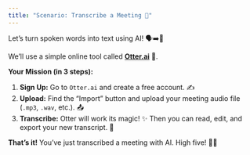 ```yaml
---
title: "Scenario: Transcribe a Meeting 🎤"
---
```


Let's turn spoken words into text using AI! 🗣️➡️📝

We'll use a simple online tool called **[Otter.ai](https://otter.ai/)** 🦦.

**Your Mission (in 3 steps):**

1.  **Sign Up:** Go to `Otter.ai` and create a free account. ✍️
2.  **Upload:** Find the "Import" button and upload your meeting audio file (`.mp3`, `.wav`, etc.). 📤
3.  **Transcribe:** Otter will work its magic! ✨ Then you can read, edit, and export your new transcript. 📄

**That's it!** You've just transcribed a meeting with AI. High five! 🙌🚀
